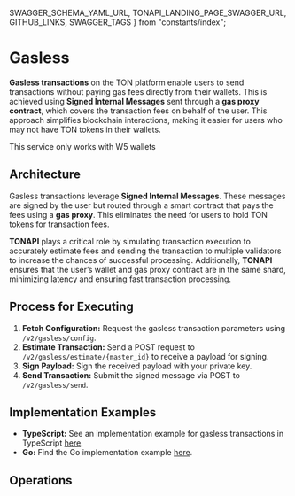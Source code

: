   SWAGGER_SCHEMA_YAML_URL,
  TONAPI_LANDING_PAGE_SWAGGER_URL,
  GITHUB_LINKS,
  SWAGGER_TAGS
} from "constants/index";


# Gasless <SwaggerLink tag={SWAGGER_TAGS.GASLESS} />

**Gasless transactions** on the TON platform enable users to send transactions without paying gas fees directly from their wallets. This is achieved using **Signed Internal Messages** sent through a **gas proxy contract**, which covers the transaction fees on behalf of the user. This approach simplifies blockchain interactions, making it easier for users who may not have TON tokens in their wallets.

This service only works with <ExternalLink href={GITHUB_LINKS.W5_SPECIFICATION}>W5 wallets</ExternalLink>

## Architecture

Gasless transactions leverage **Signed Internal Messages**. These messages are signed by the user but routed through a smart contract that pays the fees using a **gas proxy**. This eliminates the need for users to hold TON tokens for transaction fees.

**TONAPI** plays a critical role by simulating transaction execution to accurately estimate fees and sending the transaction to multiple validators to increase the chances of successful processing. Additionally, **TONAPI** ensures that the user’s wallet and gas proxy contract are in the same shard, minimizing latency and ensuring fast transaction processing.

## Process for Executing

1. **Fetch Configuration:** Request the gasless transaction parameters using `/v2/gasless/config`.
2. **Estimate Transaction:** Send a POST request to `/v2/gasless/estimate/{master_id}` to receive a payload for signing.
3. **Sign Payload:** Sign the received payload with your private key.
4. **Send Transaction:** Submit the signed message via POST to `/v2/gasless/send`.

## Implementation Examples

- **TypeScript:** See an implementation example for gasless transactions in TypeScript [here](/tonapi/recipes#gasless-transfer).
- **Go:** Find the Go implementation example [here](/tonapi/recipes#gasless-transfer).

## Operations

<SchemaLoader tag={SWAGGER_TAGS.GASLESS} />
